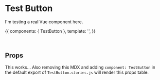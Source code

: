 
<Meta title='Test Button' component={TestButton} />

# Test Button

I'm testing a real Vue component here.

<Preview>
  <Story name='Text'>{{
    components: { TestButton },
    template: '<test-button label="Click!"></test-button>',
  }}</Story>
</Preview>

<p>&nbsp;</p>

## Props

This works… Also removing this MDX and adding `component: TestButton` in the default export of `TestButton.stories.js` will render this props table.

<Props of={TestButton} />
